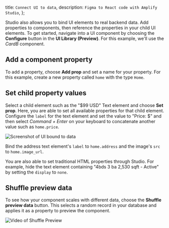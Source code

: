   title: `Connect UI to data`,
  description: `Figma to React code with Amplify Studio`,
};

Studio also allows you to bind UI elements to real backend data. Add properties to components, then reference the properties in your child UI elements. To get started, navigate into a UI component by choosing the **Configure** button in the **UI Library (Preview)**. For this example, we'll use the *CardB* component.

## Add a component property

To add a property, choose **Add prop** and set a name for your property. For this example, create a new property called `home` with the type `Home`.

## Set child property values

Select a child element such as the "$99 USD" Text element and choose **Set prop**. Here, you are able to set all available properties for that child element. Configure the `label` for the text element and set the value to "Price: $" and then select *Command + Enter* on your keyboard to concatenate another value such as `home.price`.

![Screenshot of UI bound to data](/images/studio/data-binding.png)

Bind the address text element's `label` to `home.address` and the image's `src` to `home.image_url`.

You are also able to set traditional HTML properties through Studio. For example, hide the text element containing "4bds 3 ba 2,530 sqft - Active" by setting the `display` to `none`.

## Shuffle preview data
To see how your component scales with different data, choose the **Shuffle preview data** button. This selects a random record in your database and applies it as a property to preview the component.

![Video of Shuffle Preview](/images/studio/shuffle-preview.gif)
